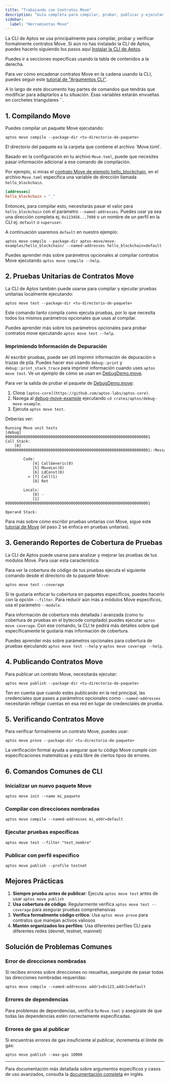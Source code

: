 ```yaml
---
title: "Trabajando con Contratos Move"
description: "Guía completa para compilar, probar, publicar y ejecutar contratos inteligentes Move usando la CLI de Aptos con ejemplos y mejores prácticas."
sidebar:
  label: "Herramientas Move"
---
```



La CLI de Aptos se usa principalmente para compilar, probar y verificar formalmente contratos Move. Si aún no has instalado la CLI de Aptos, puedes hacerlo siguiendo los pasos aquí [Instalar la CLI de Aptos](/es/build/cli#-install-the-aptos-cli).

Puedes ir a secciones específicas usando la tabla de contenidos a la derecha.

Para ver cómo encadenar contratos Move en la cadena usando la CLI, puedes seguir este [tutorial de "Argumentos CLI"](/es/build/cli/working-with-move-contracts/arguments-in-json-tutorial).

<Aside type="note" emoji="ℹ️">
  A lo largo de este documento hay partes de comandos que tendrás que modificar para adaptarlos a tu situación. Esas variables estarán envueltas en corchetes triangulares `<como esto>`.
</Aside>

## 1. Compilando Move

Puedes compilar un paquete Move ejecutando:

```shellscript filename="Terminal"
aptos move compile --package-dir <tu-directorio-de-paquete>
```

<Aside type="note" emoji="ℹ️">
  El directorio del paquete es la carpeta que contiene el archivo `Move.toml`.
</Aside>

Basado en la configuración en tu archivo `Move.toml`, puede que necesites pasar información adicional a ese comando de compilación.

Por ejemplo, si miras el [contrato Move de ejemplo hello\_blockchain](https://github.com/aptos-labs/aptos-core/tree/main/aptos-move/move-examples/hello_blockchain), en el archivo `Move.toml` especifica una variable de dirección llamada `hello_blockchain`.

```toml filename="Move.toml"
[addresses]
hello_blockchain = "_"
```

Entonces, para compilar esto, necesitarás pasar el valor para `hello_blockchain` con el parámetro `--named-addresses`.
Puedes usar ya sea una dirección completa ej. `0x123456...7890` o un nombre de un perfil en la CLI ej. `default` o `superuser`.

A continuación usaremos `default` en nuestro ejemplo:

```shellscript filename="Terminal"
aptos move compile --package-dir aptos-move/move-examples/hello_blockchain/ --named-addresses hello_blockchain=default
```

Puedes aprender más sobre parámetros opcionales al compilar contratos Move ejecutando `aptos move compile --help`.

## 2. Pruebas Unitarias de Contratos Move

La CLI de Aptos también puede usarse para compilar y ejecutar pruebas unitarias localmente ejecutando:

```shellscript filename="Terminal"
aptos move test --package-dir <tu-directorio-de-paquete>
```

Este comando tanto compila como ejecuta pruebas, por lo que necesita todos los mismos parámetros opcionales que usas al compilar.

Puedes aprender más sobre los parámetros opcionales para probar contratos move ejecutando `aptos move test --help`.

### Imprimiendo Información de Depuración

Al escribir pruebas, puede ser útil imprimir información de depuración o trazas de pila. Puedes hacer eso usando `debug::print` y `debug::print_stack_trace` para imprimir información cuando uses `aptos move test`. Ve un ejemplo de cómo se usan en [DebugDemo.move](https://github.com/aptos-labs/aptos-core/blob/main/crates/aptos/debug-move-example/sources/DebugDemo.move).

Para ver la salida de probar el paquete de [DebugDemo.move](https://github.com/aptos-labs/aptos-core/blob/main/crates/aptos/debug-move-example/sources/DebugDemo.move):

1. Clona `[aptos-core](https://github.com/aptos-labs/aptos-core)`.
2. Navega al [debug-move-example](https://github.com/aptos-labs/aptos-core/tree/main/crates/aptos/debug-move-example) ejecutando `cd crates/aptos/debug-move-example`.
3. Ejecuta `aptos move test`.

Deberías ver:

```shellscript filename="Terminal"
Running Move unit tests
[debug] 0000000000000000000000000000000000000000000000000000000000000001
Call Stack:
    [0] 0000000000000000000000000000000000000000000000000000000000000001::Message::sender_can_set_message

        Code:
            [4] CallGeneric(0)
            [5] MoveLoc(0)
            [6] LdConst(0)
          > [7] Call(1)
            [8] Ret

        Locals:
            [0] -
            [1] 0000000000000000000000000000000000000000000000000000000000000001

Operand Stack:
```

Para más sobre cómo escribir pruebas unitarias con Move, sigue este [tutorial de Move](https://github.com/aptos-labs/aptos-core/tree/main/aptos-move/move-examples/move-tutorial) (el paso 2 se enfoca en pruebas unitarias).

## 3. Generando Reportes de Cobertura de Pruebas

La CLI de Aptos puede usarse para analizar y mejorar las pruebas de tus módulos Move. Para usar esta característica:

Para ver la cobertura de código de tus pruebas ejecuta el siguiente comando desde el directorio de tu paquete Move:

```shellscript filename="Terminal"
aptos move test --coverage
```

Si te gustaría enfocar tu cobertura en paquetes específicos, puedes hacerlo con la opción `--filter`. Para reducir aún más a módulos Move específicos, usa el parámetro `--module`.

Para información de cobertura más detallada / avanzada (como tu cobertura de pruebas en el bytecode compilado) puedes ejecutar `aptos move coverage`. Con ese comando, la CLI te pedirá más detalles sobre qué específicamente te gustaría más información de cobertura.

Puedes aprender más sobre parámetros opcionales para cobertura de pruebas ejecutando `aptos move test --help` y `aptos move coverage --help`.

## 4. Publicando Contratos Move

Para publicar un contrato Move, necesitarás ejecutar:

```shellscript filename="Terminal"
aptos move publish --package-dir <tu-directorio-de-paquete>
```

Ten en cuenta que cuando estés publicando en la red principal, las credenciales que pases a parámetros opcionales como `--named-addresses` necesitarán reflejar cuentas en esa red en lugar de credenciales de prueba.

## 5. Verificando Contratos Move

Para verificar formalmente un contrato Move, puedes usar:

```shellscript filename="Terminal"
aptos move prove --package-dir <tu-directorio-de-paquete>
```

La verificación formal ayuda a asegurar que tu código Move cumple con especificaciones matemáticas y está libre de ciertos tipos de errores.

## 6. Comandos Comunes de CLI

### Inicializar un nuevo paquete Move

```shellscript filename="Terminal"
aptos move init --name mi_paquete
```

### Compilar con direcciones nombradas

```shellscript filename="Terminal"
aptos move compile --named-addresses mi_addr=default
```

### Ejecutar pruebas específicas

```shellscript filename="Terminal"
aptos move test --filter "test_nombre"
```

### Publicar con perfil específico

```shellscript filename="Terminal"
aptos move publish --profile testnet
```

## Mejores Prácticas

1. **Siempre prueba antes de publicar**: Ejecuta `aptos move test` antes de usar `aptos move publish`
2. **Usa cobertura de código**: Regularmente verifica `aptos move test --coverage` para asegurar pruebas comprehensivas
3. **Verifica formalmente código crítico**: Usa `aptos move prove` para contratos que manejan activos valiosos
4. **Mantén organizados los perfiles**: Usa diferentes perfiles CLI para diferentes redes (devnet, testnet, mainnet)

## Solución de Problemas Comunes

### Error de direcciones nombradas

Si recibes errores sobre direcciones no resueltas, asegúrate de pasar todas las direcciones nombradas requeridas:

```shellscript filename="Terminal"
aptos move compile --named-addresses addr1=0x123,addr2=default
```

### Errores de dependencias

Para problemas de dependencias, verifica tu `Move.toml` y asegúrate de que todas las dependencias estén correctamente especificadas.

### Errores de gas al publicar

Si encuentras errores de gas insuficiente al publicar, incrementa el límite de gas:

```shellscript filename="Terminal"
aptos move publish --max-gas 10000
```

***

Para documentación más detallada sobre argumentos específicos y casos de uso avanzados, consulta la [documentación completa](/build/cli/working-with-move-contracts) en inglés.
